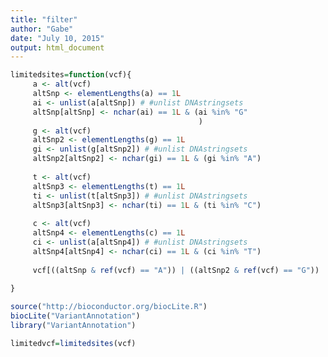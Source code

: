 ```yaml
---
title: "filter"
author: "Gabe"
date: "July 10, 2015"
output: html_document
---
```


```r
limitedsites=function(vcf){
     a <- alt(vcf)
     altSnp <- elementLengths(a) == 1L
     ai <- unlist(a[altSnp]) # #unlist DNAstringsets
     altSnp[altSnp] <- nchar(ai) == 1L & (ai %in% "G"
                                          )
     g <- alt(vcf)
     altSnp2 <- elementLengths(g) == 1L
     gi <- unlist(g[altSnp2]) # #unlist DNAstringsets
     altSnp2[altSnp2] <- nchar(gi) == 1L & (gi %in% "A")
  
     t <- alt(vcf)
     altSnp3 <- elementLengths(t) == 1L
     ti <- unlist(t[altSnp3]) # #unlist DNAstringsets
     altSnp3[altSnp3] <- nchar(ti) == 1L & (ti %in% "C")
    
     c <- alt(vcf)
     altSnp4 <- elementLengths(c) == 1L
     ci <- unlist(a[altSnp4]) # #unlist DNAstringsets
     altSnp4[altSnp4] <- nchar(ci) == 1L & (ci %in% "T")
    
     vcf[((altSnp & ref(vcf) == "A")) | ((altSnp2 & ref(vcf) == "G")) | ((altSnp3 & ref(vcf) == "T")) | ((altSnp4 & ref(vcf) == "C"))]
    
}


```

```r
source("http://bioconductor.org/biocLite.R")
biocLite("VariantAnnotation") 
library("VariantAnnotation")

limitedvcf=limitedsites(vcf)

```






